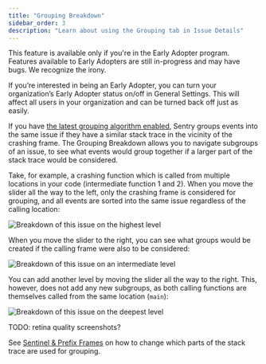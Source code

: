 ```yaml
---
title: "Grouping Breakdown"
sidebar_order: 3
description: "Learn about using the Grouping tab in Issue Details"
---
```


<Note>

This feature is available only if you're in the Early Adopter program. Features available to Early Adopters are still in-progress and may have bugs. We recognize the irony.

If you’re interested in being an Early Adopter, you can turn your organization’s Early Adopter status on/off in General Settings. This will affect all users in your organization and can be turned back off just as easily.

</Note>

If you have [the latest grouping algorithm enabled](/product/data-management-settings/event-grouping#grouping-algorithms),
Sentry groups events into the same issue if they have a similar stack trace in the vicinity of the crashing frame.
The Grouping Breakdown allows you to navigate subgroups of an issue, to see what events would group together if a larger
part of the stack trace would be considered.

Take, for example, a crashing function which is called from multiple
locations in your code (intermediate function 1 and 2). When you move the slider
all the way to the left, only the crashing frame is considered for grouping, and
all events are sorted into the same issue regardless of the calling location:

![Breakdown of this issue on the highest level](breakdown_level_01.png)

When you move the slider to the right, you can see what groups would be created
if the calling frame were also to be considered:

![Breakdown of this issue on an intermediate level](breakdown_level_02.png)

You can add another level by moving the slider all the way to the right.
This, however, does not add any new subgroups, as both calling functions are themselves
called from the same location (`main`):

![Breakdown of this issue on the deepest level](breakdown_level_03.png)

TODO: retina quality screenshots?

See [Sentinel & Prefix Frames](/product/data-management-settings/event-grouping/stack-trace-rules#sentinel--prefix-frames) on how to change which parts of the stack trace are used for grouping.

